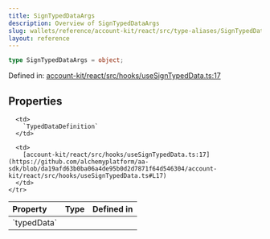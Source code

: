 ```yaml
---
title: SignTypedDataArgs
description: Overview of SignTypedDataArgs
slug: wallets/reference/account-kit/react/src/type-aliases/SignTypedDataArgs
layout: reference
---
```


```ts
type SignTypedDataArgs = object;
```

Defined in: [account-kit/react/src/hooks/useSignTypedData.ts:17](https://github.com/alchemyplatform/aa-sdk/blob/da19afd63b0ba06a4de95b0d2d7871f64d546304/account-kit/react/src/hooks/useSignTypedData.ts#L17)

## Properties

<table>
  <thead>
    <tr>
      <th align="left">Property</th>
      <th align="left">Type</th>
      <th align="left">Defined in</th>
    </tr>
  </thead>

  <tbody>
    <tr>
      <td>
        <a id="typeddata" /> `typedData`
      </td>

      <td>
        `TypedDataDefinition`
      </td>

      <td>
        [account-kit/react/src/hooks/useSignTypedData.ts:17](https://github.com/alchemyplatform/aa-sdk/blob/da19afd63b0ba06a4de95b0d2d7871f64d546304/account-kit/react/src/hooks/useSignTypedData.ts#L17)
      </td>
    </tr>

  </tbody>
</table>
